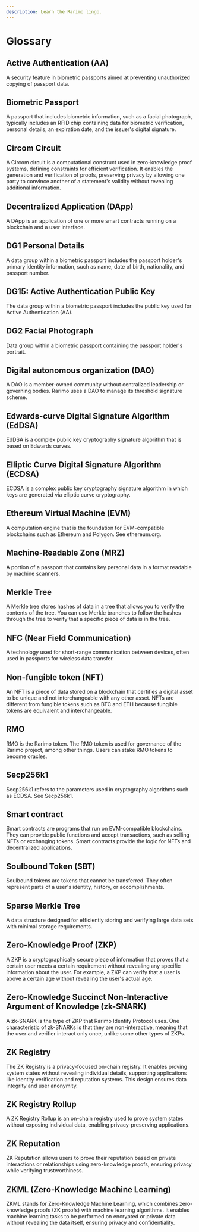 ```yaml
---
description: Learn the Rarimo lingo.
---
```


# Glossary

## Active Authentication (AA)

A security feature in biometric passports aimed at preventing unauthorized copying of passport data.

## Biometric Passport

A passport that includes biometric information, such as a facial photograph, typically includes an RFID chip containing data for biometric verification, personal details, an expiration date, and the issuer's digital signature.

## Circom Circuit

A Circom circuit is a computational construct used in zero-knowledge proof systems, defining constraints for efficient verification. It enables the generation and verification of proofs, preserving privacy by allowing one party to convince another of a statement's validity without revealing additional information.

## Decentralized Application (DApp)

A DApp is an application of one or more smart contracts running on a blockchain and a user interface.

## DG1 Personal Details

A data group within a biometric passport includes the passport holder's primary identity information, such as name, date of birth, nationality, and passport number.

## DG15: Active Authentication Public Key

The data group within a biometric passport includes the public key used for Active Authentication (AA).

## DG2 Facial Photograph

Data group within a biometric passport containing the passport holder's portrait.

## Digital autonomous organization (DAO)

A DAO is a member-owned community without centralized leadership or governing bodies.
Rarimo uses a DAO to manage its threshold signature scheme.

## Edwards-curve Digital Signature Algorithm (EdDSA)

EdDSA is a complex public key cryptography signature algorithm that is based on Edwards curves.

## Elliptic Curve Digital Signature Algorithm (ECDSA)

ECDSA is a complex public key cryptography signature algorithm in which keys are generated via elliptic curve cryptography.

## Ethereum Virtual Machine (EVM)

A computation engine that is the foundation for EVM-compatible blockchains such as Ethereum and Polygon.
See <OutLink href="https://ethereum.org">ethereum.org</OutLink>.

## Machine-Readable Zone (MRZ)

A portion of a passport that contains key personal data in a format readable by machine scanners.

## Merkle Tree

A Merkle tree stores hashes of data in a tree that allows you to verify the contents of the tree.
You can use Merkle branches to follow the hashes through the tree to verify that a specific piece of data is in the tree.

## NFC (Near Field Communication)

A technology used for short-range communication between devices, often used in passports for wireless data transfer.

## Non-fungible token (NFT)

An NFT is a piece of data stored on a blockchain that certifies a digital asset to be unique and not interchangeable with any other asset.
NFTs are different from fungible tokens such as BTC and ETH because fungible tokens are equivalent and interchangeable.

## RMO

RMO is the Rarimo token.
The RMO token is used for governance of the Rarimo project, among other things.
Users can stake RMO tokens to become oracles.

## Secp256k1

Secp256k1 refers to the parameters used in cryptography algorithms such as ECDSA.
See <OutLink href="https://en.bitcoin.it/wiki/Secp256k1">Secp256k1</OutLink>.

## Smart contract

Smart contracts are programs that run on EVM-compatible blockchains.
They can provide public functions and accept transactions, such as selling NFTs or exchanging tokens.
Smart contracts provide the logic for NFTs and decentralized applications.

## Soulbound Token (SBT)

Soulbound tokens are tokens that cannot be transferred.
They often represent parts of a user's identity, history, or accomplishments.

## Sparse Merkle Tree

A data structure designed for efficiently storing and verifying large data sets with minimal storage requirements.

## Zero-Knowledge Proof (ZKP)

A ZKP is a cryptographically secure piece of information that proves that a certain user meets a certain requirement without revealing any specific information about the user.
For example, a ZKP can verify that a user is above a certain age without revealing the user's actual age.

## Zero-Knowledge Succinct Non-Interactive Argument of Knowledge (zk-SNARK)

A zk-SNARK is the type of ZKP that Rarimo Identity Protocol uses.
One characteristic of zk-SNARKs is that they are non-interactive, meaning that the user and verifier interact only once, unlike some other types of ZKPs.

## ZK Registry

The ZK Registry is a privacy-focused on-chain registry. It enables proving system states without revealing individual details, supporting applications like identity verification and reputation systems. This design ensures data integrity and user anonymity​.

## ZK Registry Rollup

A ZK Registry Rollup is an on-chain registry used to prove system states without exposing individual data, enabling privacy-preserving applications.

## ZK Reputation

ZK Reputation allows users to prove their reputation based on private interactions or relationships using zero-knowledge proofs, ensuring privacy while verifying trustworthiness.

## ZKML (Zero-Knowledge Machine Learning)

ZKML stands for Zero-Knowledge Machine Learning, which combines zero-knowledge proofs (ZK proofs) with machine learning algorithms. It enables machine learning tasks to be performed on encrypted or private data without revealing the data itself, ensuring privacy and confidentiality.

